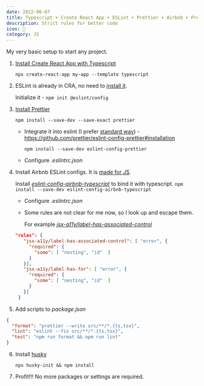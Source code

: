 ```yaml
---
date: 2022-06-07
title: Typescript + Create React App + ESLint + Prettier + Airbnb + Pre-Commit
description: Strict rules for better code
icon: 🛑
category: JS
---
```


My very basic setup to start any project.

1. [Install Create React App with Typescript](https://create-react-app.dev/docs/adding-typescript/)

   `npx create-react-app my-app --template typescript`

2. ESLint is already in CRA, no need to
   [install it](https://eslint.org/docs/user-guide/getting-started).

   Initialize it - `npm init @eslint/config`

3. [Install Prettier](https://prettier.io/docs/en/install.html)

   `npm install --save-dev --save-exact prettier`

   - Integrate it into eslint (I prefer
     [standard way](https://prettier.io/docs/en/integrating-with-linters.html)) -
     https://github.com/prettier/eslint-config-prettier#installation

     `npm install --save-dev eslint-config-prettier`

   - Configure _.eslintrc.json_

4. Install Airbnb ESLint configs. It is
   [made for JS](https://github.com/airbnb/javascript/blob/master/packages/eslint-config-airbnb-base/rules/imports.js#L139).

   Install
   [_eslint-config-airbnb-typescript_](https://github.com/iamturns/eslint-config-airbnb-typescript)
   to bind it with typescript.
   `npm install --save-dev eslint-config-airbnb-typescript`

   - Configure _.eslintrc.json_
   - Some rules are not clear for me now, so I look up and escape them.

     For example
     [_jsx-a11y/label-has-associated-control_](https://github.com/jsx-eslint/eslint-plugin-jsx-a11y/issues/302#issuecomment-425512505)

   ```json
   "rules": {
      "jsx-a11y/label-has-associated-control": [ "error", {
        "required": {
          "some": [ "nesting", "id"  ]
        }
      }],
      "jsx-a11y/label-has-for": [ "error", {
        "required": {
          "some": [ "nesting", "id"  ]
        }
      }]
    }
   ```

5. Add scripts to _package.json_

```json
{
  "format": "prettier --write src/**/*.{ts,tsx}",
  "lint": "eslint --fix src/**/*.{ts,tsx}",
  "test": "npm run format && npm run lint"
}
```

6. Install [husky](https://typicode.github.io/husky/#/?id=automatic-recommended)

   `npx husky-init && npm install`

7. Profit!!! No more packages or settings are required.
